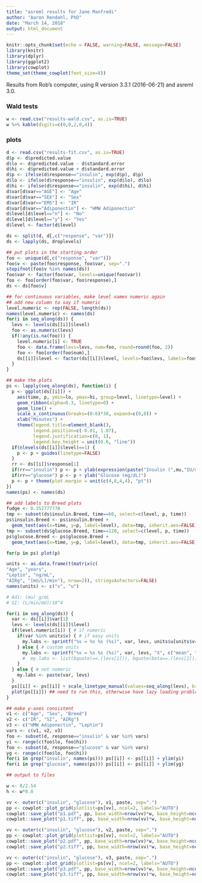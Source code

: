 ```yaml
---
title: "asreml results for Jane Manfredi"
author: "Aaron Rendahl, PhD"
date: "March 14, 2018"
output: html_document
---
```


```r
knitr::opts_chunk$set(echo = FALSE, warning=FALSE, message=FALSE)
library(knitr)
library(dplyr)
library(ggplot2)
library(cowplot)
theme_set(theme_cowplot(font_size=8))
```

Results from Rob's computer, using R version 3.3.1 (2016-06-21) and asreml 3.0.

### Wald tests
```r
w <- read.csv("results-wald.csv", as.is=TRUE)
w %>% kable(digits=c(0,0,2,0,4))
```

### plots
```r
d <- read.csv("results-fit.csv", as.is=TRUE)
d$p <- d$predicted.value
d$lo <- d$predicted.value - d$standard.error
d$hi <- d$predicted.value + d$standard.error
d$p <- ifelse(d$response=="insulin", exp(d$p), d$p)
d$lo <- ifelse(d$response=="insulin", exp(d$lo), d$lo)
d$hi <- ifelse(d$response=="insulin", exp(d$hi), d$hi)
d$var[d$var=="AGE"] <- "Age"
d$var[d$var=="SEX"] <- "Sex"
d$var[d$var=="EMS"] <- "IR"
d$var[d$var=="Adiponectin"] <- "HMW Adiponectin"
d$level[d$level=="n"] <- "No"
d$level[d$level=="y"] <- "Yes"
d$level <- factor(d$level)

ds <- split(d, d[,c("response", "var")])
ds <- lapply(ds, droplevels)

## put plots in the starting order
foo <- unique(d[,c("response", "var")])
foo$v <- paste(foo$response, foo$var, sep=".")
stopifnot(foo$v %in% names(ds))
foo$var <- factor(foo$var, levels=unique(foo$var))
foo <- foo[order(foo$var, foo$response),]
ds <- ds[foo$v]

## for continuous variables, make level names numeric again
## add new column to say if numeric
level.numeric <- rep(FALSE, length(ds))
names(level.numeric) <- names(ds)
for(i in seq_along(ds)) {
  levs <- levels(ds[[i]]$level)
  foo <- as.numeric(levs)
  if(!any(is.na(foo))) {
    level.numeric[i] <- TRUE
    foo <- data.frame(levs=levs, num=foo, round=round(foo, 2))
    foo <- foo[order(foo$num),]
    ds[[i]]$level <- factor(ds[[i]]$level, levels=foo$levs, labels=foo$round)
  }
}

## make the plots
ps <- lapply(seq_along(ds), function(i) {
  p <- ggplot(ds[[i]]) + 
    aes(time, p, ymin=lo, ymax=hi, group=level, linetype=level) + 
    geom_ribbon(alpha=0.3, linetype=0) +
    geom_line() +
    scale_x_continuous(breaks=(0:6)*30, expand=c(0,0)) +
    xlab("Minutes") +
    theme(legend.title=element_blank(), 
          legend.position=c(-0.01, 1.07), 
          legend.justification=c(0, 1),
          legend.key.height = unit(0.6, "line"))
  if(nlevels(ds[[i]]$level)==1) {
    p <- p + guides(linetype=FALSE)
  }
  rr <- ds[[i]]$response[1]
  if(rr=="insulin") p <- p + ylab(expression(paste("Insulin (",mu,"IU/mL)")))
  if(rr=="glucose") p <- p + ylab("Glucose (mg/dL)")
  p <- p + theme(plot.margin = unit(c(4,8,4,4), "pt"))
})
names(ps) <- names(ds)

## add labels to Breed plots
fudge <- 0.352777778
tmp <- subset(ds$insulin.Breed, time==60, select=c(level, p, time))
ps$insulin.Breed <- ps$insulin.Breed + 
  geom_text(aes(x=time, y=p, label=level), data=tmp, inherit.aes=FALSE, size=8*fudge)
tmp <- subset(ds$glucose.Breed, time==120, select=c(level, p, time))
ps$glucose.Breed <- ps$glucose.Breed + 
  geom_text(aes(x=time, y=p, label=level), data=tmp, inherit.aes=FALSE, size=8*fudge)
```

```r
for(p in ps) plot(p)
```


```r
units <- as.data.frame(t(matrix(c(
"Age", "years",
"Leptin", "ng/mL",
"AIRg", "[mU/L]/min"), nrow=2)), stringsAsFactors=FALSE)
names(units) <- c("v", "u")

# Adi: (mu) g/mL
# SI: (L/min/mU)/10^4

for(i in seq_along(ds)) {
  var <- ds[[i]]$var[1]
  levs <- levels(ds[[i]]$level)
  if(level.numeric[i]) { # if numeric
    if(var %in% units$v) { # if easy units
      my.labs <- sprintf("%s = %s %s (%s)", var, levs, units$u[units$v==var], c("mean", "mean + SD"))
    } else { # custom units
      my.labs <- sprintf("%s = %s %s (%s)", var, levs, "X", c("mean", "mean + SD"))
      #  my.labs <- list(bquote(==.(levs[1])), bquote(beta==.(levs[2])))
    }
  } else { # not numeric
    my.labs <- paste(var, levs)
  }
  ps[[i]] <- ps[[i]] + scale_linetype_manual(values=seq_along(levs), breaks=levs, labels=my.labs)
  plot(ps[[i]]) ## need to run this, otherwise have lazy loading problem
}
```


```r
## make y-axes consistent
v1 <- c("Age", "Sex", "Breed")
v2 <- c("IR", "SI", "AIRg")
v3 <- c("HMW Adiponectin", "Leptin")
vars <- c(v1, v2, v3)
foo <- subset(d, response=="insulin" & var %in% vars)
yi <- range(c(foo$lo, foo$hi))
foo <- subset(d, response=="glucose" & var %in% vars)
yg <- range(c(foo$lo, foo$hi))
for(i in grep("insulin", names(ps))) ps[[i]] <- ps[[i]] + ylim(yi)
for(i in grep("glucose", names(ps))) ps[[i]] <- ps[[i]] + ylim(yg)
```


```r
## output to files

w <- 8/2.54
h <- w*0.8

vv <- outer(c("insulin", "glucose"), v1, paste, sep=".")
pp <- cowplot::plot_grid(plotlist=ps[vv], ncol=2, labels="AUTO")
cowplot::save_plot("p1.pdf", pp, base_width=nrow(vv)*w, base_height=ncol(vv)*h)
cowplot::save_plot("p1.tiff", pp, base_width=nrow(vv)*w, base_height=ncol(vv)*h, compression="lzw")

vv <- outer(c("insulin", "glucose"), v2, paste, sep=".")
pp <- cowplot::plot_grid(plotlist=ps[vv], ncol=2, labels="AUTO")
cowplot::save_plot("p2.pdf", pp, base_width=nrow(vv)*w, base_height=ncol(vv)*h)
cowplot::save_plot("p2.tiff", pp, base_width=nrow(vv)*w, base_height=ncol(vv)*h, compression="lzw")

vv <- outer(c("insulin", "glucose"), v3, paste, sep=".")
pp <- cowplot::plot_grid(plotlist=ps[vv], ncol=2, labels="AUTO")
cowplot::save_plot("p3.pdf", pp, base_width=nrow(vv)*w, base_height=ncol(vv)*h)
cowplot::save_plot("p3.tiff", pp, base_width=nrow(vv)*w, base_height=ncol(vv)*h, compression="lzw")

```
